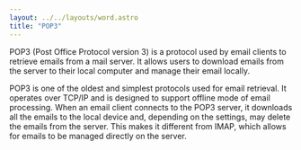 ```yaml
---
layout: ../../layouts/word.astro
title: "POP3"
---
```

POP3 (Post Office Protocol version 3) is a protocol used by email clients to retrieve emails from a mail server. It allows users to download emails from the server to their local computer and manage their email locally.

POP3 is one of the oldest and simplest protocols used for email retrieval. It operates over TCP/IP and is designed to support offline mode of email processing. When an email client connects to the POP3 server, it downloads all the emails to the local device and, depending on the settings, may delete the emails from the server. This makes it different from IMAP, which allows for emails to be managed directly on the server.